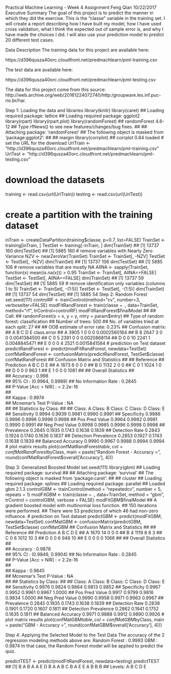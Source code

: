 Practical Machine Learning - Week 4 Assignment
Feng Qian
10/22/2017
Executive Summary
The goal of this project is to predict the manner in which they did the exercise. This is the “classe” variable in the training set. I will create a report describing how I have built my model, how I have used cross validation, what I think the expected out of sample error is, and why I have made the choices I did. I will also use your prediction model to predict 20 different test cases.

Data Description
The training data for this project are available here:

https://d396qusza40orc.cloudfront.net/predmachlearn/pml-training.csv

The test data are available here:

https://d396qusza40orc.cloudfront.net/predmachlearn/pml-testing.csv

The data for this project come from this source: http://web.archive.org/web/20161224072740/http:/groupware.les.inf.puc-rio.br/har.

Step 1: Loading the data and libraries
library(knitr)
library(caret)
## Loading required package: lattice
## Loading required package: ggplot2
library(rpart)
library(rpart.plot)
library(randomForest)
## randomForest 4.6-12
## Type rfNews() to see new features/changes/bug fixes.
## 
## Attaching package: 'randomForest'
## The following object is masked from 'package:ggplot2':
## 
##     margin
library(corrplot)
## corrplot 0.84 loaded
# set the URL for the download
UrlTrain <- "http://d396qusza40orc.cloudfront.net/predmachlearn/pml-training.csv"
UrlTest  <- "http://d396qusza40orc.cloudfront.net/predmachlearn/pml-testing.csv"

# download the datasets
training <- read.csv(url(UrlTrain))
testing  <- read.csv(url(UrlTest))

# create a partition with the training dataset 
inTrain  <- createDataPartition(training$classe, p=0.7, list=FALSE)
TrainSet <- training[inTrain, ]
TestSet  <- training[-inTrain, ]
dim(TrainSet)
## [1] 13737   160
dim(TestSet)
## [1] 5885  160
# remove variables with Nearly Zero Variance
NZV <- nearZeroVar(TrainSet)
TrainSet <- TrainSet[, -NZV]
TestSet  <- TestSet[, -NZV]
dim(TrainSet)
## [1] 13737   106
dim(TestSet)
## [1] 5885  106
# remove variables that are mostly NA
AllNA    <- sapply(TrainSet, function(x) mean(is.na(x))) > 0.95
TrainSet <- TrainSet[, AllNA==FALSE]
TestSet  <- TestSet[, AllNA==FALSE]
dim(TrainSet)
## [1] 13737    59
dim(TestSet)
## [1] 5885   59
# remove identification only variables (columns 1 to 5)
TrainSet <- TrainSet[, -(1:5)]
TestSet  <- TestSet[, -(1:5)]
dim(TrainSet)
## [1] 13737    54
dim(TestSet)
## [1] 5885   54
Step 2: Random Forest
set.seed(111)
controlRF <- trainControl(method="cv", number=3, verboseIter=FALSE)
modFitRandForest <- train(classe ~ ., data=TrainSet, method="rf",
                          trControl=controlRF)
modFitRandForest$finalModel
## 
## Call:
##  randomForest(x = x, y = y, mtry = param$mtry) 
##                Type of random forest: classification
##                      Number of trees: 500
## No. of variables tried at each split: 27
## 
##         OOB estimate of  error rate: 0.23%
## Confusion matrix:
##      A    B    C    D    E  class.error
## A 3905    1    0    0    0 0.0002560164
## B    8 2647    3    0    0 0.0041384500
## C    0    5 2391    0    0 0.0020868114
## D    0    0   10 2241    1 0.0048845471
## E    0    0    0    4 2521 0.0015841584
# prediction on Test dataset
predictRandForest <- predict(modFitRandForest, newdata=TestSet)
confMatRandForest <- confusionMatrix(predictRandForest, TestSet$classe)
confMatRandForest
## Confusion Matrix and Statistics
## 
##           Reference
## Prediction    A    B    C    D    E
##          A 1673    6    0    0    0
##          B    0 1132    2    0    0
##          C    0    1 1024    1    0
##          D    0    0    0  963    1
##          E    1    0    0    0 1081
## 
## Overall Statistics
##                                           
##                Accuracy : 0.998           
##                  95% CI : (0.9964, 0.9989)
##     No Information Rate : 0.2845          
##     P-Value [Acc > NIR] : < 2.2e-16       
##                                           
##                   Kappa : 0.9974          
##  Mcnemar's Test P-Value : NA              
## 
## Statistics by Class:
## 
##                      Class: A Class: B Class: C Class: D Class: E
## Sensitivity            0.9994   0.9939   0.9981   0.9990   0.9991
## Specificity            0.9986   0.9996   0.9996   0.9998   0.9998
## Pos Pred Value         0.9964   0.9982   0.9981   0.9990   0.9991
## Neg Pred Value         0.9998   0.9985   0.9996   0.9998   0.9998
## Prevalence             0.2845   0.1935   0.1743   0.1638   0.1839
## Detection Rate         0.2843   0.1924   0.1740   0.1636   0.1837
## Detection Prevalence   0.2853   0.1927   0.1743   0.1638   0.1839
## Balanced Accuracy      0.9990   0.9967   0.9988   0.9994   0.9994
# plot matrix results
plot(confMatRandForest$table, col = confMatRandForest$byClass, 
     main = paste("Random Forest - Accuracy =",
                  round(confMatRandForest$overall['Accuracy'], 4)))


Step 3: Generalized Boosted Model
set.seed(111)
library(gbm)
## Loading required package: survival
## 
## Attaching package: 'survival'
## The following object is masked from 'package:caret':
## 
##     cluster
## Loading required package: splines
## Loading required package: parallel
## Loaded gbm 2.1.3
controlGBM <- trainControl(method = "repeatedcv", number = 5, repeats = 1)
modFitGBM  <- train(classe ~ ., data=TrainSet, method = "gbm",
                    trControl = controlGBM, verbose = FALSE)
modFitGBM$finalModel
## A gradient boosted model with multinomial loss function.
## 150 iterations were performed.
## There were 53 predictors of which 46 had non-zero influence.
# prediction on Test dataset
predictGBM <- predict(modFitGBM, newdata=TestSet)
confMatGBM <- confusionMatrix(predictGBM, TestSet$classe)
confMatGBM
## Confusion Matrix and Statistics
## 
##           Reference
## Prediction    A    B    C    D    E
##          A 1670   14    0    0    0
##          B    4 1119    8    8    3
##          C    0    6 1012   10    3
##          D    0    0    6  946   10
##          E    0    0    0    0 1066
## 
## Overall Statistics
##                                           
##                Accuracy : 0.9878          
##                  95% CI : (0.9846, 0.9904)
##     No Information Rate : 0.2845          
##     P-Value [Acc > NIR] : < 2.2e-16       
##                                           
##                   Kappa : 0.9845          
##  Mcnemar's Test P-Value : NA              
## 
## Statistics by Class:
## 
##                      Class: A Class: B Class: C Class: D Class: E
## Sensitivity            0.9976   0.9824   0.9864   0.9813   0.9852
## Specificity            0.9967   0.9952   0.9961   0.9967   1.0000
## Pos Pred Value         0.9917   0.9799   0.9816   0.9834   1.0000
## Neg Pred Value         0.9990   0.9958   0.9971   0.9963   0.9967
## Prevalence             0.2845   0.1935   0.1743   0.1638   0.1839
## Detection Rate         0.2838   0.1901   0.1720   0.1607   0.1811
## Detection Prevalence   0.2862   0.1941   0.1752   0.1635   0.1811
## Balanced Accuracy      0.9971   0.9888   0.9912   0.9890   0.9926
# plot matrix results
plot(confMatGBM$table, col = confMatGBM$byClass, 
     main = paste("GBM - Accuracy =", round(confMatGBM$overall['Accuracy'], 4)))


Step 4: Applying the Selected Model to the Test Data
The accuracy of the 2 regression modeling methods above are: Random Forest : 0.9993 GBM : 0.9874 In that case, the Random Forest model will be applied to predict the quiz.

predictTEST <- predict(modFitRandForest, newdata=testing)
predictTEST
##  [1] B A B A A E D B A A B C B A E E A B B B
## Levels: A B C D E
